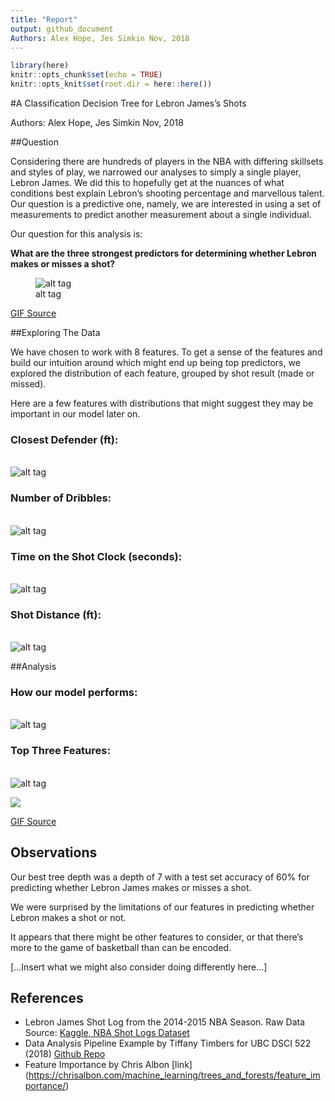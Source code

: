 ```yaml
---
title: "Report"
output: github_document
Authors: Alex Hope, Jes Simkin Nov, 2018
---
```


```r
library(here)
knitr::opts_chunk$set(echo = TRUE)
knitr::opts_knit$set(root.dir = here::here())
```

#A Classification Decision Tree for Lebron James's Shots


Authors: Alex Hope, Jes Simkin Nov, 2018

##Question


Considering there are hundreds of players in the NBA with differing skillsets and styles of play, we narrowed our analyses to simply a single player, Lebron James. We did this to hopefully get at the nuances of what conditions best explain Lebron's shooting percentage and marvellous talent. Our question is a predictive one, namely, we are interested in using a set of measurements to predict another measurement about a single individual.

Our question for this analysis is:

**What are the three strongest predictors for determining whether Lebron makes or misses a shot?**

![alt tag](https://media.giphy.com/media/l0MYwdebx8o0XI56E/giphy-tumblr.gif)

[GIF Source](https://media.giphy.com/media/l0MYwdebx8o0XI56E/giphy-tumblr.gif)

##Exploring The Data


We have chosen to work with 8 features. To get a sense of the features and build our intuition around which might end up being top predictors, we explored the distribution of each feature, grouped by shot result (made or missed).

Here are a few features with distributions that might suggest they may be important in our model later on.

### Closest Defender (ft): 
<br>
![alt tag](../results/figs/EDA_CLOSE_DEF_DIST_lebron_james.png)

### Number of Dribbles: 
<br>
![alt tag](../results/figs/EDA_DRIBBLES_lebron_james.png)

### Time on the Shot Clock (seconds): 
<br>
![alt tag](../results/figs/EDA_SHOT_CLOCK_lebron_james.png)

### Shot Distance (ft): 
<br>
![alt tag](../results/figs/EDA_SHOT_DIST_lebron_james.png)


##Analysis


### How our model performs:
<br>
![alt tag](../results/figs/train-test-acc_lebron james.png)

### Top Three Features:
<br>
![alt tag](../results/figs/best_features_lebron james.png)

<img src="https://media.giphy.com/media/lKafiHISf6FEtciruw/giphy.gif">  

<a href="https://media.giphy.com/media/lKafiHISf6FEtciruw/giphy.gif">GIF Source</a>

## Observations

Our best tree depth was a depth of 7 with a test set accuracy of 60% for predicting whether Lebron James makes or misses a shot.

We were surprised by the limitations of our features in predicting whether Lebron makes a shot or not.

It appears that there might be other features to consider, or that there's more to the game of basketball than can be encoded.

[...Insert what we might also consider doing differently here...]


## References

-   Lebron James Shot Log from the 2014-2015 NBA Season. Raw Data Source: [Kaggle, NBA Shot Logs Dataset](https://www.kaggle.com/dansbecker/nba-shot-logs/home)
-   Data Analysis Pipeline Example by Tiffany Timbers for UBC DSCI 522 (2018) [Github Repo](https://github.com/ttimbers/data_analysis_pipeline_eg/tree/v1.1)
-   Feature Importance by Chris Albon \[link\] (<https://chrisalbon.com/machine_learning/trees_and_forests/feature_importance/>)

